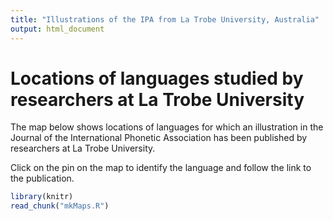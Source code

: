 ```yaml
---
title: "Illustrations of the IPA from La Trobe University, Australia"
output: html_document
---
```


# Locations of languages studied by researchers at La Trobe University

The map below shows locations of languages for which an illustration in the Journal of the International Phonetic Association has been published by researchers at La Trobe University. 

Click on the pin on the map to identify the language and follow the link to the publication.

```r
library(knitr)
read_chunk("mkMaps.R")
```
```r

```
```r

```
```r

```



